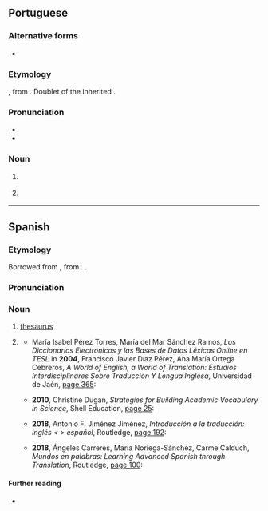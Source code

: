 {{also|Tesauro}}
==Portuguese==

===Alternative forms===
* {{alter|pt|thesaurus}}

===Etymology===
{{lbor|pt|la|thēsaurus||treasure; hoard}}, from {{der|pt|grc|θησαυρός||storehouse; treasure}}. Doublet of the inherited {{doublet|pt|tesouro|notext=1}}.

===Pronunciation===
{{pt-IPA}}
* {{hyphenation|pt|te|sau|ro}}
* {{rhymes|pt|awɾu|s=3}}

===Noun===
{{pt-noun|m}}

# {{l|en|thesaurus}} {{gloss|book of synonyms}}
#: {{syn|pt|dicionário de sinônimos|q1=Brazil|dicionário de sinónimos|q2=Portugal}}
# {{lb|pt|information science}} {{l|en|thesaurus}} {{gloss|hierarchical index of metadata pointing to information bearing entities}}

----

==Spanish==

===Etymology===
Borrowed from {{bor|es|la|thesaurus||treasure}}, from {{der|es|grc|θησαυρός}}. {{doublet|es|tesoro}}.

===Pronunciation===
{{es-IPA}}

===Noun===
{{es-noun|m}}

# {{lb|es|information science}} [[thesaurus]] {{gloss|hierarchical index of metadata pointing to information bearing entities}}
# {{lb|es|rare}} {{synonym of|es|diccionario de sinónimos}}
#* María Isabel Pérez Torres, María del Mar Sánchez Ramos, ''Los Diccionarios Electrónicos y las Bases de Datos Léxicas Online en TESL'' in '''2004''', Francisco Javier Díaz Pérez, Ana María Ortega Cebreros, ''A World of English, a World of Translation: Estudios Interdisciplinares Sobre Traducción Y Lengua Inglesa'', Universidad de Jaén, [https://books.google.com/books?id=Q2z99AdodD4C&dq=%22tesauros%22 page 365]:
#*: {{quote|es|Los '''tesauros''', como ''Wordsmith'', permiten ampliar el vocabulario en cuanto a las relaciones de sinonimia y antonimia.|'''Thesauri''', such as ''Wordsmith'', allow you to expand your vocabulary with regard to relations of synonymy and antonymy.}}
#* '''2010''', Christine Dugan, ''Strategies for Building Academic Vocabulary in Science'', Shell Education, [https://books.google.com/books?id=rBV7jtIYbGUC&pg=PP27&dq=%22tesauro%22#v=onepage page 25]:
#*: {{quote|es|Si es necesario, use un diccionario o un '''tesauro''' para encontrar palabras similares que sean familiares a su estudiante.|If necessary, use a dictionary or a '''thesaurus''' to find similar words that are familiar to your student.}}
#* '''2018''', Antonio F. Jiménez Jiménez, ''Introducción a la traducción: inglés &lt; &gt; español'', Routledge, [https://books.google.com/books?id=4L5dDwAAQBAJ&pg=PT192&dq=%22tesauro%22#v=onepage page 192]:
#*: {{quote|es|Word contiene un '''tesauro''' incorporado que puede ser de gran ayuda al traductor. Solo es necesario introducir una palabra para que el programa nos devuelva una lista de sinónimos y otras palabras relacionadas.|[Microsoft] Word has an integrated '''thesaurus''' that can be very helpful to the translator. All we need to do is enter a word and the program will return a list of synonyms and other related words.}}
#* '''2018''', Ángeles  Carreres, María Noriega-Sánchez, Carme Calduch, ''Mundos en palabras: Learning Advanced Spanish through Translation'', Routledge, [https://books.google.com/books?id=we1GDwAAQBAJ&pg=PT100&dq=%22tesauro%22#v=onepage page 100]:
#*: {{quote|es|Con frecuencia, el empleo de '''tesauros''' debe complementarse con otras herramientas, como diccionarios monolingües o corpus, para asegurarnos de que la palavra que pretendemos emplear como sinónima de otra realmente lo es en el contexto.|Often the use of '''thesauri''' must be complemented by other tools, such as monolingual dictionaries or corpora, so that we can be sure that the word we intend to use as a synonym of another really is so in the context at hand.}}

====Further reading====
* {{R:DRAE}}

{{C|es|Reference works}}